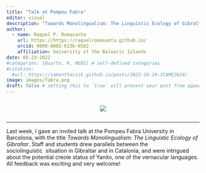 ```yaml
---
title: "Talk at Pompeu Fabra"
editor: visual
description: "Towards Monolingualism: The Linguistic Ecology of Gibraltar"
author:
  - name: Raquel P. Romasanta
    url: https://https://raquelromasanta.github.io/
    orcid: 0000-0002-6136-0582
    affiliation: University of the Balearic Islands
date: 05-23-2022
#categories: [Quarto, R, MEDS] # self-defined categories
#citation: 
  #url: https://samanthacsik.github.io/posts/2022-10-24-ICAME2024/ 
image: images/fabra.png
draft: false # setting this to `true` will prevent your post from appearing on your listing page until you're ready!
---
```


::: {style="display: flex; justify-content: center; align-items: center"}
![](images/pompeu.png)
:::

------------------------------------------------------------------------

Last week, I gave an invited talk at the Pompeu Fabra University in Barcelona, with the title *Towards Monolingualism: The Linguistic Ecology of Gibraltar*. Staff and students drew parallels between the sociolinguistic  situation in Gibraltar and in Catalonia, and were intrigued about the potential creole status of Yanito, one of the vernacular languages. All feedback was exciting and very welcome!  
